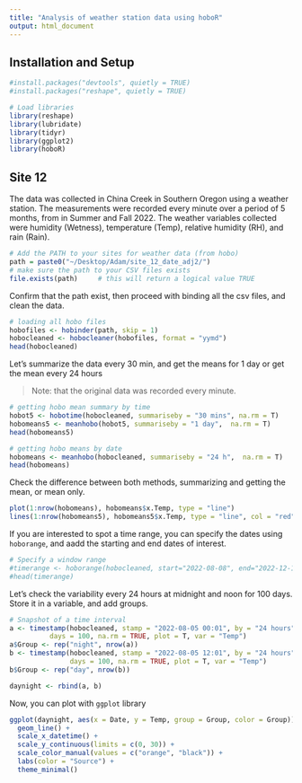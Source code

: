 ```yaml
---
title: "Analysis of weather station data using hoboR"
output: html_document
---
```


## Installation and Setup


```r
#install.packages("devtools", quietly = TRUE)
#install.packages("reshape", quietly = TRUE)

# Load libraries 
library(reshape)
library(lubridate)
library(tidyr)
library(ggplot2)
library(hoboR)

```

## Site 12
The data was collected in China Creek in Southern Oregon using a weather station. The measurements were recorded every minute over a period of 5 months, from in Summer and Fall 2022. The weather variables collected were humidity (Wetness), temperature (Temp), relative humidity (RH), and rain (Rain). 

```r
# Add the PATH to your sites for weather data (from hobo)
path = paste0("~/Desktop/Adam/site_12_date_adj2/")
# make sure the path to your CSV files exists
file.exists(path)     # this will return a logical value TRUE
```
Confirm that the path exist, then proceed with binding all the csv files, and clean the data.
```r
# loading all hobo files
hobofiles <- hobinder(path, skip = 1)
hobocleaned <- hobocleaner(hobofiles, format = "yymd")
head(hobocleaned)
```

Let's summarize the data every 30 min, and get the means for 1 day or get the mean every 24 hours

> Note: that the original data was recorded every minute.

```r
# getting hobo mean summary by time
hobot5 <- hobotime(hobocleaned, summariseby = "30 mins", na.rm = T)
hobomeans5 <- meanhobo(hobot5, summariseby = "1 day",  na.rm = T)
head(hobomeans5)

# getting hobo means by date
hobomeans <- meanhobo(hobocleaned, summariseby = "24 h",  na.rm = T)
head(hobomeans)
```
Check the difference between both methods, summarizing and getting the mean, or mean only.
```r
plot(1:nrow(hobomeans), hobomeans$x.Temp, type = "line")
lines(1:nrow(hobomeans5), hobomeans5$x.Temp, type = "line", col = "red")
```

If you are interested to spot a time range, you can specify the dates using `hoborange`, and aadd the starting and end dates of interest.
```r
# Specify a window range 
#timerange <- hoborange(hobocleaned, start="2022-08-08", end="2022-12-12")
#head(timerange)
```
Let's check the variability every 24 hours at midnight and noon for 100 days. Store it in a variable, and add groups. 
```r
# Snapshot of a time interval 
a <- timestamp(hobocleaned, stamp = "2022-08-05 00:01", by = "24 hours",
          days = 100, na.rm = TRUE, plot = T, var = "Temp")
a$Group <- rep("night", nrow(a))
b <- timestamp(hobocleaned, stamp = "2022-08-05 12:01", by = "24 hours",
               days = 100, na.rm = TRUE, plot = T, var = "Temp")
b$Group <- rep("day", nrow(b))

daynight <- rbind(a, b)
```

Now, you can plot with `ggplot` library 
```r
ggplot(daynight, aes(x = Date, y = Temp, group = Group, color = Group)) +
  geom_line() +
  scale_x_datetime() +
  scale_y_continuous(limits = c(0, 30)) +
  scale_color_manual(values = c("orange", "black")) +
  labs(color = "Source") +
  theme_minimal()
```
